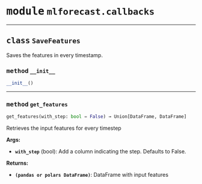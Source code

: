 



# <kbd>module</kbd> `mlforecast.callbacks`






---



## <kbd>class</kbd> `SaveFeatures`
Saves the features in every timestamp. 



### <kbd>method</kbd> `__init__`

```python
__init__()
```








---



### <kbd>method</kbd> `get_features`

```python
get_features(with_step: bool = False) → Union[DataFrame, DataFrame]
```

Retrieves the input features for every timestep 



**Args:**
 
 - <b>`with_step`</b> (bool):  Add a column indicating the step. Defaults to False. 



**Returns:**
 
 - <b>`(pandas or polars DataFrame)`</b>:  DataFrame with input features 


